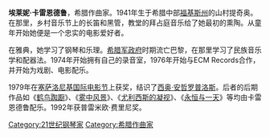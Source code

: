 {{Unreferenced|time=2020-11-28T02:47:22+00:00}}
'''埃莱妮·卡雷恩德鲁'''，希腊作曲家。1941年生于希腊中部[[福基斯州|福基斯州]]的山村提奇奥。在那里，乡村音乐节上的长笛和黑管，教堂的拜占庭音乐给了她最初的熏陶。从童年开始她便是一个忠实的电影爱好者。

在雅典，她学习了钢琴和乐理。[[希腊军政府|希腊军政府]]时期流亡巴黎，在那里学习了民族音乐学和配器法。1974年开始拥有自己的录音室，1976年开始与ECM Records合作，并开始为戏剧、电影配乐。

1979年在[[塞萨洛尼基国际电影节|塞萨洛尼基国际电影节]]上获奖，结识了[[西奥·安哲罗普洛斯|西奥·安哲罗普洛斯]]。后者的后期作品如《[[鹤鸟踟蹰|鹤鸟踟蹰]]》、《[[雾中风景|雾中风景]]》、《[[尤利西斯的凝视|尤利西斯的凝视]]》、《[[永恒与一天|永恒与一天]]》等均由卡雷恩德鲁配乐。1992年获普雷米欧·费里尼奖。

{{DEFAULTSORT:Kaleiendelu}}

[[Category:21世纪钢琴家|Category:21世纪钢琴家]]
[[Category:希腊作曲家|Category:希腊作曲家]]